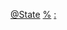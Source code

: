 {{Categories by country|nocat}}
[[Category:中央政府官员|@State]]
[[Category:各国政府官员|%]]
[[Category:各国中央政府|:]]